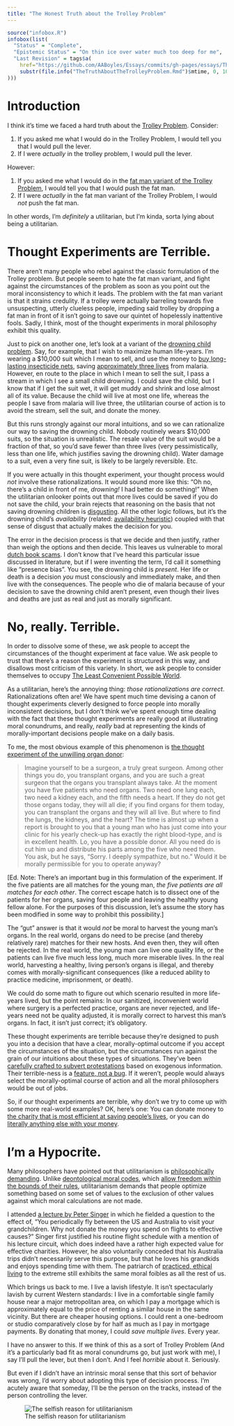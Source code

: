 ```yaml
---
title: "The Honest Truth about the Trolley Problem"
---
```


```r
source("infobox.R")
infobox(list(
  "Status" = "Complete",
  "Epistemic Status" = "On thin ice over water much too deep for me",
  "Last Revision" = tags$a(
    href="https://github.com/AABoyles/Essays/commits/gh-pages/essays/TheTruthAboutTheTrolleyProblem.Rmd",
    substr(file.info("TheTruthAboutTheTrolleyProblem.Rmd")$mtime, 0, 10)
)))
```

# Introduction

I think it’s time we faced a hard truth about the [Trolley Problem](https://en.wikipedia.org/wiki/Trolley_problem). Consider:

1.  If you asked me what I would do in the Trolley Problem, I would tell you that I would pull the lever.
2.  If I were _actually_ in the trolley problem, I would pull the lever.

However:

1.  If you asked me what I would do in the [fat man variant of the Trolley Problem](https://en.wikipedia.org/wiki/Trolley_problem%23The_fat_man), I would tell you that I would push the fat man.
2.  If I were _actually_ in the fat man variant of the Trolley Problem, I would _not_ push the fat man.

In other words, I’m _definitely_ a utilitarian, but I’m kinda, sorta lying about being a utilitarian.

# Thought Experiments are Terrible.

There aren’t many people who rebel against the classic formulation of the Trolley problem. But people seem to hate the fat man variant, and fight against the circumstances of the problem as soon as you point out the moral inconsistency to which it leads. The problem with the fat man variant is that it strains credulity. If a trolley were actually barreling towards five unsuspecting, utterly clueless people, impeding said trolley by dropping a fat man in front of it isn’t going to save our quintet of hopelessly inattentive fools. Sadly, I think, most of the thought experiments in moral philosophy exhibit this quality.

Just to pick on another one, let’s look at a variant of the [drowning child problem](http://www.utilitarian.net/singer/by/199704--.htm). Say, for example, that I wish to maximize human life-years. I’m wearing a $10,000 suit which I mean to sell, and use the money to [buy long-lasting insecticide nets](https://www.againstmalaria.com/), saving [approximately three lives](http://www.givewell.org/international/top-charities/amf%23Costperlifesaved) from malaria. However, en route to the place in which I mean to sell the suit, I pass a stream in which I see a small child drowning. I could save the child, but I know that if I get the suit wet, it will get muddy and shrink and lose almost all of its value. Because the child will live at most one life, whereas the people I save from malaria will live three, the utilitarian course of action is to avoid the stream, sell the suit, and donate the money.

But this runs strongly against our moral intuitions, and so we can rationalize our way to saving the drowning child. Nobody routinely wears $10,000 suits, so the situation is unrealistic. The resale value of the suit would be a fraction of that, so you’d save fewer than three lives (very pessimistically, less than one life, which justifies saving the drowning child). Water damage to a suit, even a very fine suit, is likely to be largely reversible. Etc.

If you were actually in this thought experiment, your thought process would _not_ involve these rationalizations. It would sound more like this: "Oh no, there’s a child in front of me, _drowning!_ I had better do something!" When the utilitarian onlooker points out that more lives could be saved if you do not save the child, your brain rejects that reasoning on the basis that not saving drowning children is [disgusting](https://en.wikipedia.org/wiki/Disgust%23Morality). All the other logic follows, but it’s the drowning child’s _availability_ (related: [availability heuristic](https://en.wikipedia.org/wiki/Availability_heuristic)) coupled with that sense of disgust that actually makes the decision for you.

The error in the decision process is that we decide and then justify, rather than weigh the options and then decide. This leaves us vulnerable to moral [dutch book scams](https://en.wikipedia.org/wiki/Money_pump). I don’t know that I’ve heard this particular issue discussed in literature, but if I were inventing the term, I’d call it something like “presence bias”. You see, the drowning child is _present_. Her life or death is a decision _you_ must consciously and immediately make, and then live with the consequences. The people who die of malaria because of your decision to save the drowning child aren’t present, even though their lives and deaths are just as real and just as morally significant.

# No, really. Terrible.

In order to dissolve some of these, we ask people to accept the circumstances of the thought experiment at face value. We ask people to trust that there’s a reason the experiment is structured in this way, and disallows most criticism of this variety. In short, we ask people to consider themselves to occupy [The Least Convenient Possible World](http://lesswrong.com/lw/2k/the_least_convenient_possible_world/).

As a utilitarian, here’s the annoying thing: _those rationalizations are correct_. Rationalizations often are! We have spent much time devising a canon of thought experiments cleverly designed to force people into morally inconsistent decisions, but I don’t think we’ve spent enough time dealing with the fact that these thought experiments are really good at illustrating moral conundrums, and really, _really_ bad at representing the kinds of morally-important decisions people make on a daily basis.

To me, the most obvious example of this phenomenon is [the thought experiment of the unwilling organ donor](http://philosophyfaculty.ucsd.edu/faculty/rarneson/Courses/thomsonTROLLEY.pdf):

> Imagine yourself to be a surgeon, a truly great surgeon. Among other things you do, you transplant organs, and you are such a great surgeon that the organs you transplant always take. At the moment you have five patients who need organs. Two need one lung each, two need a kidney each, and the fifth needs a heart. If they do not get those organs today, they will all die; if you find organs for them today, you can transplant the organs and they will all live. But where to find the lungs, the kidneys, and the heart? The time is almost up when a report is brought to you that a young man who has just come into your clinic for his yearly check-up has exactly the right blood-type, and is in excellent health. Lo, you have a possible donor. All you need do is cut him up and distribute his parts among the five who need them. You ask, but he says, “Sorry. I deeply sympathize, but no.” Would it be morally permissible for you to operate anyway?

[Ed. Note: There’s an important bug in this formulation of the experiment. If the five patients are all matches for the young man, _the five patients are all matches for each other_. The correct escape hatch is to dissect one of the patients for her organs, saving four people and leaving the healthy young fellow alone. For the purposes of this discussion, let’s assume the story has been modified in some way to prohibit this possibility.]

The "gut" answer is that it would _not_ be moral to harvest the young man’s organs. In the real world, organs do need to be precise (and thereby relatively rare) matches for their new hosts. And even then, they will often be rejected. In the real world, the young man can live one quality life, or the patients can live five much less long, much more miserable lives. In the real world, harvesting a healthy, living person’s organs is illegal, and thereby comes with morally-significant consequences (like a reduced ability to practice medicine, imprisonment, or death).

We could do some math to figure out which scenario resulted in more life-years lived, but the point remains: In our sanitized, inconvenient world where surgery is a perfected practice, organs are never rejected, and life-years need not be quality adjusted, it is morally correct to harvest this man’s organs. In fact, it isn’t just correct; it’s obligatory.

These thought experiments are terrible because they’re designed to push you into a decision that have a clear, morally-optimal outcome if you accept the circumstances of the situation, but the circumstances run against the grain of our intuitions about these types of situations. They’ve been [carefully crafted to subvert protestations](http://www.faculty.virginia.edu/haidtlab/articles/manuscripts/haidt.bjorklund.working-paper.when%2520intuition%2520finds%2520no%2520reason.pub603.doc) based on exogenous information. Their terrible-ness is a [feature, not a bug](http://slatestarcodex.com/2015/03/26/high-energy-ethics/). If it weren’t, people would always select the morally-optimal course of action and all the moral philosophers would be out of jobs.

So, if our thought experiments are terrible, why don’t we try to come up with some more real-world examples? OK, here’s one: You can donate money to [the charity that is most efficient at saving people’s lives](http://www.givewell.org/charities/top-charities), or you can do [literally anything else with your money](https://www.amazon.com/).

# I'm a Hypocrite.

Many philosophers have pointed out that utilitarianism is [philosophically demanding](https://en.wikipedia.org/wiki/Utilitarianism%23Too_demanding). Unlike [deontological moral codes](http://plato.stanford.edu/entries/ethics-deontological/), which [allow freedom within the bounds of their rules](http://plato.stanford.edu/entries/ethics-deontological/%23AdvDeoThe), utilitarianism demands that people optimize something based on some set of values to the exclusion of other values against which moral calculations are not made.

I attended [a lecture by Peter Singer](https://www.youtube.com/watch%3Fv%3DqsAOlPLlw1M) in which he fielded a question to the effect of, “You periodically fly between the US and Australia to visit your grandchildren. Why not donate the money you spend on flights to effective causes?” Singer first justified his routine flight schedule with a mention of his lecture circuit, which does indeed have a rather high expected value for effective charities. However, he also voluntarily conceded that his Australia trips didn’t necessarily serve this purpose, but that he loves his grandkids and enjoys spending time with them. The patriarch of [practiced, ethical living](https://smile.amazon.com/Writings-Ethical-Life-Peter-Singer/dp/0060007443/ref%3Dsr_1_1%3Fie%3DUTF8%26qid%3D1471881176%26sr%3D8-1%26keywords%3DWritings%2Bon%2Ban%2BEthical%2BLife) to the extreme still exhibits the same moral foibles as all the rest of us.

Which brings us back to me. I live a lavish lifestyle. It isn’t spectacularly lavish by current Western standards: I live in a comfortable single family house near a major metropolitan area, on which I pay a mortgage which is approximately equal to the price of renting a similar house in the same vicinity. But there are cheaper housing options. I could rent a one-bedroom or studio comparatively close by for half as much as I pay in mortgage payments. By donating that money, I could _save multiple lives_. Every year.

I have no answer to this. If we think of this as a sort of Trolley Problem (And it’s a particularly bad fit as moral conundrums go, but just work with me), I say I’ll pull the lever, but then I don’t. And I feel _horrible_ about it. Seriously.

But even if I didn’t have an intrinsic moral sense that this sort of behavior was wrong, I’d worry about adopting this type of decision process. I’m acutely aware that someday, I’ll be the person on the tracks, instead of the person controlling the lever.

![The selfish reason for utilitarianism](https://cdn-images-1.medium.com/max/800/1*BEYuF9HremGUMy24Bgi7Wg.png)
